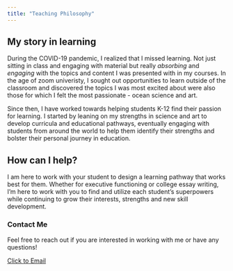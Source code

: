 ```yaml
---
title: "Teaching Philosophy"
---
```


<h2 class="center-text">My story in learning</h2>

During the COVID-19 pandemic, I realized that I missed learning. Not just sitting in class and engaging with material but really *absorbing* and *engaging* with the topics and content I was presented with in my courses. In the age of zoom univeristy, I sought out opportunities to learn outside of the classroom and discovered the topics I was most excited about were also those for which I felt the most passionate - ocean science and art.

Since then, I have worked towards helping students K-12 find their passion for learning. I started by leaning on my strengths in science and art to develop curricula and educational pathways, eventually engaging with students from around the world to help them identify their strengths and bolster their personal journey in education.

<h2 class="center-text">How can I help?</h2>

I am here to work with your student to design a learning pathway that works best for them. Whether for executive functioning or college essay writing, I'm here to work with you to find and utilize each student's superpowers while continuing to grow their interests, strengths and new skill development.

<h3 class="orange-text"> Contact Me </h3>

<p> Feel free to reach out if you are interested in working with me or have any questions! </p>

<a href="mailto:adelaidedahl@ucsb.edu?subject=Tutoring Inquiry" class="email-button">Click to Email</a>
